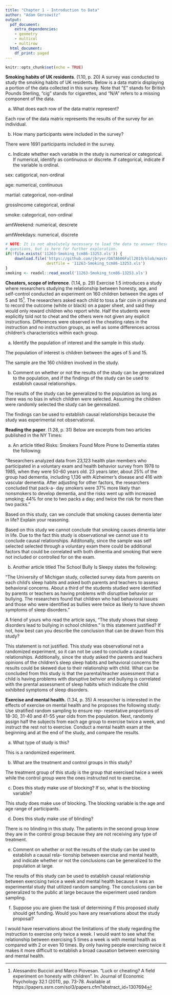 ---
title: "Chapter 1 - Introduction to Data"
author: "Adam Gersowitz"
output:
  pdf_document:
    extra_dependencies:
    - geometry
    - multicol
    - multirow
  html_document:
    df_print: paged
---

```{r setup, include=FALSE}
knitr::opts_chunk$set(echo = TRUE)
```

**Smoking habits of UK residents**. (1.10, p. 20) A survey was conducted to study the smoking habits of UK residents. Below is a data matrix displaying a portion of the data collected in this survey. Note that "$\pounds$" stands for British Pounds Sterling, "cig" stands for cigarettes, and "N/A" refers to a missing component of the data.

\begin{center}
\scriptsize{
\begin{tabular}{rccccccc}
\hline
	& sex 	 & age 	& marital 	& grossIncome 					     & smoke & amtWeekends	& amtWeekdays \\ 
\hline
1 	& Female & 42 	& Single 	& Under $\pounds$2,600 			     & Yes 	 & 12 cig/day   & 12 cig/day \\ 
2 	& Male	 & 44	& Single 	& $\pounds$10,400 to $\pounds$15,600 & No	 & N/A 			& N/A \\ 
3 	& Male 	 & 53 	& Married   & Above $\pounds$36,400 		     & Yes 	 & 6 cig/day 	& 6 cig/day \\ 
\vdots & \vdots & \vdots & \vdots & \vdots 				             & \vdots & \vdots 	    & \vdots \\ 
1691 & Male  & 40   & Single 	& $\pounds$2,600 to $\pounds$5,200   & Yes 	 & 8 cig/day 	& 8 cig/day \\   
\hline
\end{tabular}
}
\end{center}


(a) What does each row of the data matrix represent?

Each row of the data matrix represents the results of the survey for an individual.

(b) How many participants were included in the survey?

There were 1691 participants included in the survey.

(c) Indicate whether each variable in the study is numerical or categorical. If numerical, identify as continuous or discrete. If categorical, indicate if the variable is ordinal.

sex: catigorical, non-ordinal

age: numerical, continuous

martial: categorical, non-ordinal

grossIncome categorical, ordinal

smoke: categorical, non-ordinal

amtWeekend: numerical, descrete

amtWeekdays: numerical, discrete


```{r, eval=FALSE, echo=FALSE}
# NOTE: It is not absolutely necessary to load the data to answer these 
# questions, but is here for further exploration. 
if(!file.exists('11263-Smoking_tcm86-13253.xls')) {
	download.file('https://github.com/jbryer/DATA606Fall2019/blob/master/course_data/11263-Smoking_tcm86-13253.xls?raw=true', 
				  destfile = '11263-Smoking_tcm86-13253.xls')
}
smoking <- readxl::read_excel('11263-Smoking_tcm86-13253.xls')
```





\clearpage

**Cheaters, scope of inference**. (1.14, p. 29) Exercise 1.5 introduces a study where researchers studying the relationship between honesty, age, and self-control conducted an experiment on 160 children between the ages of 5 and 15[^1]. The researchers asked each child to toss a fair coin in private and to record the outcome (white or black) on a paper sheet, and said they would only reward children who report white. Half the students were explicitly told not to cheat and the others were not given any explicit instructions. Differences were observed in the cheating rates in the instruction and no instruction groups, as well as some differences across children's characteristics within each group.

(a) Identify the population of interest and the sample in this study.

The population of interest is children between the ages of 5 and 15.

The sample are the 160 children involved in the study.

(b) Comment on whether or not the results of the study can be generalized to the population, and
if the findings of the study can be used to establish causal relationships.

The results of the study can be generalized to the population as long as there was no bias in which children were selected. Assuming the children were randomly selected the study can be genrealized.

The findings can be used to establish causal relationships because the study was experimental not observational.


[^1]: Alessandro Bucciol and Marco Piovesan. "Luck or cheating? A field experiment on honesty with children". In: Journal of Economic Psychology 32.1 (2011), pp. 73-78. Available at https://papers.ssrn.com/sol3/papers.cfm?abstract_id=1307694



\clearpage

**Reading the paper**. (1.28, p. 31) Below are excerpts from two articles published in the NY Times:

(a) An article titled Risks: Smokers Found More Prone to Dementia states the following:

"Researchers analyzed data from 23,123 health plan members who participated in a voluntary exam and health behavior survey from 1978 to 1985, when they were 50-60 years old. 23 years later, about 25% of the group had dementia, including 1,136 with Alzheimer's disease and 416 with vascular dementia. After adjusting for other factors, the researchers concluded that pack-a- day smokers were 37% more likely than nonsmokers to develop dementia, and the risks went up with increased smoking; 44% for one to two packs a day; and twice the risk for more than two packs."

Based on this study, can we conclude that smoking causes dementia later in life? Explain your reasoning.

Based on this study we cannot conclude that smoking causes dimentia later in life. Due to the fact this study is observational we cannot use it to conclude causal relationships. Additonally, since the sample was self selected selected through a voluntary exam there could be additional factors that could be correlated with both dimentia and smoking that were not included or controlled for on the exam.

(b) Another article titled The School Bully Is Sleepy states the following:

"The University of Michigan study, collected survey data from parents on each child's sleep habits and asked both parents and teachers to assess behavioral concerns. About a third of the students studied were identified by parents or teachers as having problems with disruptive behavior or bullying. The researchers found that children who had behavioral issues and those who were identified as bullies were twice as likely to have shown symptoms of sleep disorders."

A friend of yours who read the article says, "The study shows that sleep disorders lead to bullying in school children." Is this statement justified? If not, how best can you describe the conclusion that can be drawn from this study?

This statement is not justified. This study was observational not a randomized experiment, so it can not be used to conclude a causal relationships. Additionally, since the study asked the parents and teachers opinions of the children's sleep sleep habits and behavioral concerns the results could be skewed due to their relationship with child. What can be concluded from this study is that the parental/teacher assessment that a child is having problems with disruptive behvior and bullying is correlated with the prental assessment of sleep habits which indicate the child exhibited symptoms of sleep disorders.




\clearpage

**Exercise and mental health.** (1.34, p. 35) A researcher is interested in the effects of exercise on mental health and he proposes the following study: Use stratified random sampling to ensure rep- resentative proportions of 18-30, 31-40 and 41-55 year olds from the population. Next, randomly assign half the subjects from each age group to exercise twice a week, and instruct the rest not to exercise. Conduct a mental health exam at the beginning and at the end of the study, and compare the results.

(a) What type of study is this?

This is a randomized experiment.

(b) What are the treatment and control groups in this study?

The treatment group of this study is the group that exercised twice a week while the control group were the ones instructed not to exercise.

(c) Does this study make use of blocking? If so, what is the blocking variable?

This study does make use of blocking. The blocking variable is the age and age range of participants.

(d) Does this study make use of blinding?

There is no blinding in this study. The patients in the second group know they are in the control group because they are not receiving any type of treatment.

(e) Comment on whether or not the results of the study can be used to establish a causal rela- tionship between exercise and mental health, and indicate whether or not the conclusions can be generalized to the population at large.

The results of this study can be used to establish causal relationship between exercising twice a week and mental health because it was an experimental study that utilized random sampling. The conclusions can be generalized to the public at large because the experiment used random sampling.

(f) Suppose you are given the task of determining if this proposed study should get funding. Would you have any reservations about the study proposal?

I would have reservations about the limitations of the study regarding the instruction to exercise only twice a week. I would want to see what the relationship between exercising 5 times a week is with mental health as compared with 2 or even 10 times. By only having people exercising twice it makes it more difficult to extablish a broad causation between exercising and mental health. 





